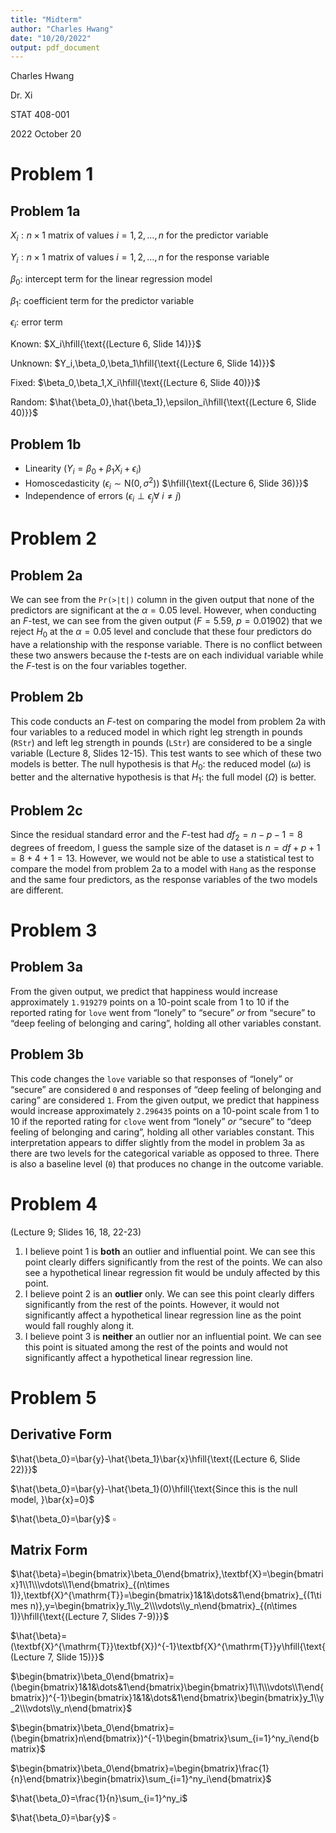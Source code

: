 ```yaml
---
title: "Midterm"
author: "Charles Hwang"
date: "10/20/2022"
output: pdf_document
---
```

Charles Hwang

Dr. Xi

STAT 408-001

2022 October 20

# Problem 1

## Problem 1a

$X_i:n\times 1$ matrix of values $i=1,2,\dots,n$ for the predictor variable

$Y_i:n\times 1$ matrix of values $i=1,2,\dots,n$ for the response variable

$\beta_0:$ intercept term for the linear regression model

$\beta_1:$ coefficient term for the predictor variable

$\epsilon_i:$ error term

Known: $X_i\hfill{\text{(Lecture 6, Slide 14)}}$

Unknown: $Y_i,\beta_0,\beta_1\hfill{\text{(Lecture 6, Slide 14)}}$

Fixed: $\beta_0,\beta_1,X_i\hfill{\text{(Lecture 6, Slide 40)}}$

Random: $\hat{\beta_0},\hat{\beta_1},\epsilon_i\hfill{\text{(Lecture 6, Slide 40)}}$

## Problem 1b

* Linearity ($Y_i=\beta_0+\beta_1X_i+\epsilon_i$)
* Homoscedasticity ($\epsilon_i\sim\text{N}(0,\sigma^2)$) $\hfill{\text{(Lecture 6, Slide 36)}}$
* Independence of errors ($\epsilon_i\perp\epsilon_j\forall$ $i\neq j$)

# Problem 2

## Problem 2a

We can see from the `Pr(>|t|)` column in the given output that none of the predictors are significant at the $\alpha=0.05$ level. However, when conducting an *F*-test, we can see from the given output ($F=5.59$, $p=0.01902$) that we reject $H_0$ at the $\alpha=0.05$ level and conclude that these four predictors do have a relationship with the response variable. There is no conflict between these two answers because the *t*-tests are on each individual variable while the *F*-test is on the four variables together.

## Problem 2b

This code conducts an *F*-test on comparing the model from problem 2a with four variables to a reduced model in which right leg strength in pounds (`RStr`) and left leg strength in pounds (`LStr`) are considered to be a single variable (Lecture 8, Slides 12-15). This test wants to see which of these two models is better. The null hypothesis is that $H_0:$ the reduced model ($\omega$) is better and the alternative hypothesis is that $H_1:$ the full model ($\Omega$) is better.

## Problem 2c

Since the residual standard error and the *F*-test had $df_2=n-p-1=8$ degrees of freedom, I guess the sample size of the dataset is $n=df+p+1=8+4+1=13$. However, we would not be able to use a statistical test to compare the model from problem 2a to a model with `Hang` as the response and the same four predictors, as the response variables of the two models are different.

# Problem 3

## Problem 3a

From the given output, we predict that happiness would increase approximately `1.919279` points on a 10-point scale from 1 to 10 if the reported rating for `love` went from "lonely" to "secure" *or* from "secure" to "deep feeling of belonging and caring", holding all other variables constant.

## Problem 3b

This code changes the `love` variable so that responses of "lonely" or "secure" are considered `0` and responses of "deep feeling of belonging and caring" are considered `1`. From the given output, we predict that happiness would increase approximately `2.296435` points on a 10-point scale from 1 to 10 if the reported rating for `clove` went from "lonely" *or* "secure" to "deep feeling of belonging and caring", holding all other variables constant. This interpretation appears to differ slightly from the model in problem 3a as there are two levels for the categorical variable as opposed to three. There is also a baseline level (`0`) that produces no change in the outcome variable.

# Problem 4

(Lecture 9; Slides 16, 18, 22-23)

1. I believe point 1 is **both** an outlier and influential point. We can see this point clearly differs significantly from the rest of the points. We can also see a hypothetical linear regression fit would be unduly affected by this point.
2. I believe point 2 is an **outlier** only. We can see this point clearly differs significantly from the rest of the points. However, it would not significantly affect a hypothetical linear regression line as the point would fall roughly along it.
3. I believe point 3 is **neither** an outlier nor an influential point. We can see this point is situated among the rest of the points and would not significantly affect a hypothetical linear regression line.

# Problem 5

## Derivative Form

$\hat{\beta_0}=\bar{y}-\hat{\beta_1}\bar{x}\hfill{\text{(Lecture 6, Slide 22)}}$

$\hat{\beta_0}=\bar{y}-\hat{\beta_1}(0)\hfill{\text{Since this is the null model, }\bar{x}=0}$

$\hat{\beta_0}=\bar{y}$ $\square$

## Matrix Form

$\hat{\beta}=\begin{bmatrix}\beta_0\end{bmatrix},\textbf{X}=\begin{bmatrix}1\\1\\\vdots\\1\end{bmatrix}_{(n\times 1)},\textbf{X}^{\mathrm{T}}=\begin{bmatrix}1&1&\dots&1\end{bmatrix}_{(1\times n)},y=\begin{bmatrix}y_1\\y_2\\\vdots\\y_n\end{bmatrix}_{(n\times 1)}\hfill{\text{(Lecture 7, Slides 7-9)}}$

$\hat{\beta}=(\textbf{X}^{\mathrm{T}}\textbf{X})^{-1}\textbf{X}^{\mathrm{T}}y\hfill{\text{(Lecture 7, Slide 15)}}$

$\begin{bmatrix}\beta_0\end{bmatrix}=(\begin{bmatrix}1&1&\dots&1\end{bmatrix}\begin{bmatrix}1\\1\\\vdots\\1\end{bmatrix})^{-1}\begin{bmatrix}1&1&\dots&1\end{bmatrix}\begin{bmatrix}y_1\\y_2\\\vdots\\y_n\end{bmatrix}$

$\begin{bmatrix}\beta_0\end{bmatrix}=(\begin{bmatrix}n\end{bmatrix})^{-1}\begin{bmatrix}\sum_{i=1}^ny_i\end{bmatrix}$

$\begin{bmatrix}\beta_0\end{bmatrix}=\begin{bmatrix}\frac{1}{n}\end{bmatrix}\begin{bmatrix}\sum_{i=1}^ny_i\end{bmatrix}$

$\hat{\beta_0}=\frac{1}{n}\sum_{i=1}^ny_i$

$\hat{\beta_0}=\bar{y}$ $\square$
